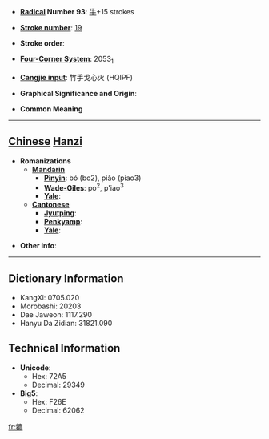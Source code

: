 * '''[[Wiktionary:Chinese radical index| Radical]] Number 93''': [[Wiktionary:Chinese radical index 牛|牛]]+15 strokes

* '''[[Wiktionary:Chinese total strokes index|Stroke number]]''': [[Wiktionary:Chinese total strokes index 19|19]]

* '''Stroke order''': 

* '''[[Wiktionary:Chinese four corner index|Four-Corner System]]''': 2053<sub>1</sub>

* '''[[Wiktionary:Chinese Cangjie index|Cangjie input]]''': 竹手戈心火 (HQIPF)

* '''Graphical Significance and Origin''': 

* '''Common Meaning'''

----

== [[Chinese]] [[Hanzi]] ==

* '''Romanizations'''
** '''[[Mandarin]]'''
*** '''[[Pinyin]]''': bó (bo2), piǎo (piao3)
*** '''[[Wade-Giles]]''': po<sup>2</sup>, p'iao<sup>3</sup>
*** '''[[Yale]]''': 
** '''[[Cantonese]]'''
*** '''[[Jyutping]]''':
*** '''[[Penkyamp]]''': 
*** '''[[Yale]]''': 

* '''Other info''': 

----

== Dictionary Information ==

* KangXi: 0705.020
* Morobashi: 20203
* Dae Jaweon: 1117.290
* Hanyu Da Zidian: 31821.090

== Technical Information ==

* '''Unicode''':
** Hex: 72A5
** Decimal: 29349
* '''Big5''':
** Hex: F26E
** Decimal: 62062

[[fr:犥]]